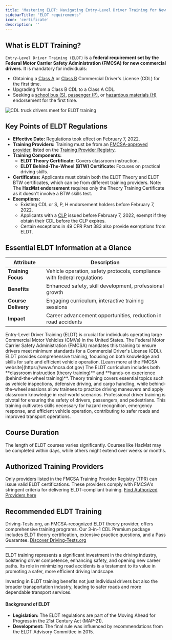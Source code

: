 ```yaml
---
title: 'Mastering ELDT: Navigating Entry-Level Driver Training for New CDL Applicants'
sidebarTitle: "ELDT requirements"
icon: 'certificate'
description: ''
---
```


## What is ELDT Training?
`Entry-Level Driver Training (ELDT)` is a **federal requirement set by the Federal Motor Carrier Safety Administration (FMCSA) for new commercial drivers**. It is mandatory for individuals:

- Obtaining a [Class A](/cdl-types/class-a-cdl) or [Class B](/cdl-types/class-b-cdl) Commercial Driver's License (CDL) for the first time.
- Upgrading from a Class B CDL to a Class A CDL.
- Seeking a [school bus (S)](/cdl-types/endorsements/school-bus), [passenger (P)](/cdl-types/endorsements/passenger), or [hazardous materials (H)](/cdl-types/endorsements/hazmat) endorsement for the first time.

![CDL truck drivers meet for ELDT training](images/2drivers.jpg)

## Key Points of ELDT Regulations

- **Effective Date:** Regulations took effect on February 7, 2022.
- **Training Providers:** Training must be from an [FMCSA-approved provider](/eldt-certification/training-provider-registry), listed on the [Training Provider Registry](https://tpr.fmcsa.dot.gov).
- **Training Components:** 
  - **ELDT Theory Certificate:** Covers classroom instruction.
  - **ELDT Behind-The-Wheel (BTW) Certificate:** Focuses on practical driving skills.
- **Certificates:** Applicants must obtain both the ELDT Theory and ELDT BTW certificates, which can be from different training providers.
<Note>Note: The **HazMat endorsement** requires only the Theory Training Certificate as it doesn't involve a BTW skills test.</Note>
- **Exemptions:** 
  - Existing CDL or S, P, H endorsement holders before February 7, 2022.
  - Applicants with a [CLP](/cdl-types/cdl-permit) issued before February 7, 2022, exempt if they obtain their CDL before the CLP expires.
  - Certain exceptions in 49 CFR Part 383 also provide exemptions from ELDT.

## Essential ELDT Information at a Glance

| Attribute         | Description                                          |
|-------------------|------------------------------------------------------|
| **Training Focus** | Vehicle operation, safety protocols, compliance with federal regulations |
| **Benefits**       | Enhanced safety, skill development, professional growth |
| **Course Delivery** | Engaging curriculum, interactive training sessions    |
| **Impact**         | Career advancement opportunities, reduction in road accidents |

<AccordionGroup>
  <Accordion title="Understanding ELDT Training">
    Entry-Level Driver Training (ELDT) is crucial for individuals operating large Commercial Motor Vehicles (CMVs) in the United States. The Federal Motor Carrier Safety Administration (FMCSA) mandates this training to ensure drivers meet minimum standards for a Commercial Driver's License (CDL). ELDT provides comprehensive training, focusing on both knowledge and skills for safe and efficient vehicle operation. 
    [Learn more at the FMCSA website](https://www.fmcsa.dot.gov)
  </Accordion>

  <Accordion title="Core Components of ELDT Training">
    The ELDT curriculum includes both **classroom instruction (theory training)** and **hands-on experience (behind-the-wheel training)**. Theory training covers essential topics such as vehicle inspections, defensive driving, and cargo handling, while behind-the-wheel sessions allow trainees to practice driving maneuvers and apply classroom knowledge in real-world scenarios.
  </Accordion>

  <Accordion title="The Significance of Professional Driver Training">
    Professional driver training is pivotal for ensuring the safety of drivers, passengers, and pedestrians. This training cultivates skills necessary for hazard recognition, emergency response, and efficient vehicle operation, contributing to safer roads and improved transport operations.
  </Accordion>
</AccordionGroup>

## Course Duration

The length of ELDT courses varies significantly. Courses like HazMat may be completed within days, while others might extend over weeks or months.

## Authorized Training Providers

Only providers listed in the FMCSA Training Provider Registry (TPR) can issue valid ELDT certifications. These providers comply with FMCSA's stringent criteria for delivering ELDT-compliant training. 
[Find Authorized Providers here](https://tpr.fmcsa.dot.gov)

## Recommended ELDT Training

Driving-Tests.org, an FMCSA-recognized ELDT theory provider, offers comprehensive training programs. Our 3-in-1 CDL Premium package includes ELDT theory certification, extensive practice questions, and a Pass Guarantee.
[Discover Driving-Tests.org](https://driving-tests.org) 

---

ELDT training represents a significant investment in the driving industry, bolstering driver competence, enhancing safety, and opening new career paths. Its role in minimizing road accidents is a testament to its value in promoting a safer, more efficient driving landscape.

<Note>Investing in ELDT training benefits not just individual drivers but also the broader transportation industry, leading to safer roads and more dependable transport services.</Note>

#### Background of ELDT

- **Legislation:** The ELDT regulations are part of the Moving Ahead for Progress in the 21st Century Act (MAP-21).
- **Development:** The final rule was influenced by recommendations from the ELDT Advisory Committee in 2015.

<Snippet file="cdl-premium.mdx" />
